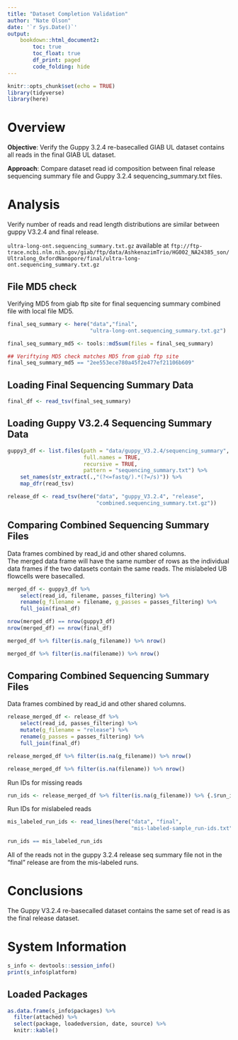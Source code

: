 ```yaml
---
title: "Dataset Completion Validation"
author: "Nate Olson"
date: '`r Sys.Date()`'
output: 
    bookdown::html_document2:
        toc: true
        toc_float: true
        df_print: paged
        code_folding: hide
---
```


```r
knitr::opts_chunk$set(echo = TRUE)
library(tidyverse)
library(here)
```

# Overview 
__Objective__: Verify the Guppy 3.2.4 re-basecalled GIAB UL dataset contains all 
reads in the final GIAB UL dataset.  


__Approach__: Compare dataset read id composition between final release 
sequencing summary file and Guppy 3.2.4 sequencing_summary.txt files.  

# Analysis
Verify number of reads and read length distributions are similar between guppy V3.2.4 and final release.  

<!-- Code copied from `~/Projects/giab-ultra-long-ont/guppy_3.2_qc/analysis/Rmd` on Nate's iMac -->

`ultra-long-ont.sequencing_summary.txt.gz` available at `ftp://ftp-trace.ncbi.nlm.nih.gov/giab/ftp/data/AshkenazimTrio/HG002_NA24385_son/Ultralong_OxfordNanopore/final/ultra-long-ont.sequencing_summary.txt.gz`


## File MD5 check
Verifying MD5 from giab ftp site for final sequencing summary combined file with local file MD5. 

```r
final_seq_summary <- here("data","final", 
                          "ultra-long-ont.sequencing_summary.txt.gz")

final_seq_summary_md5 <- tools::md5sum(files = final_seq_summary)

## Veriftying MD5 check matches MD5 from giab ftp site
final_seq_summary_md5 == "2ee553ece780a45f2e477ef21106b609"
```

## Loading Final Sequencing Summary Data
```r
final_df <- read_tsv(final_seq_summary)
```

## Loading Guppy V3.2.4 Sequencing Summary Data
```r
guppy3_df <- list.files(path = "data/guppy_V3.2.4/sequencing_summary", 
                        full.names = TRUE, 
                        recursive = TRUE, 
                        pattern = "sequencing_summary.txt") %>% 
    set_names(str_extract(.,"(?<=fastq/).*(?=/s)")) %>% 
    map_dfr(read_tsv)
```

```r
release_df <- read_tsv(here("data", "guppy_V3.2.4", "release", 
                            "combined.sequencing_summary.txt.gz"))
```


## Comparing Combined Sequencing Summary Files
Data frames combined by read_id and other shared columns.  
The merged data frame will have the same number of rows as the individual data frames if the two datasets contain the same reads.
The mislabeled UB flowcells were basecalled. 

```r
merged_df <- guppy3_df %>% 
    select(read_id, filename, passes_filtering) %>% 
    rename(g_filename = filename, g_passes = passes_filtering) %>% 
    full_join(final_df)
```


```r
nrow(merged_df) == nrow(guppy3_df)
nrow(merged_df) == nrow(final_df)
```

```r
merged_df %>% filter(is.na(g_filename)) %>% nrow()
```
```r
merged_df %>% filter(is.na(filename)) %>% nrow()
```


## Comparing Combined Sequencing Summary Files
Data frames combined by read_id and other shared columns.  


```r
release_merged_df <- release_df %>% 
    select(read_id, passes_filtering) %>% 
    mutate(g_filename = "release") %>% 
    rename(g_passes = passes_filtering) %>% 
    full_join(final_df)
```


```r
release_merged_df %>% filter(is.na(g_filename)) %>% nrow()
```

```r
release_merged_df %>% filter(is.na(filename)) %>% nrow()
```

Run IDs for missing reads
```r
run_ids <- release_merged_df %>% filter(is.na(g_filename)) %>% {.$run_id} %>% unique()
```

Run IDs for mislabeled reads
```r
mis_labeled_run_ids <- read_lines(here("data", "final",
                                       "mis-labeled-sample_run-ids.txt"))
```

```r
run_ids == mis_labeled_run_ids
```

All of the reads not in the guppy 3.2.4 release seq summary file not in the "final" release are from the mis-labeled runs.

# Conclusions
The Guppy V3.2.4 re-basecalled dataset contains the same set of read is as the final release dataset. 

# System Information

```r
s_info <- devtools::session_info()
print(s_info$platform)
```

## Loaded Packages
```r
as.data.frame(s_info$packages) %>% 
  filter(attached) %>% 
  select(package, loadedversion, date, source) %>% 
  knitr::kable()
```



<!-- Extra code ~~~~~~~~~~~~~~~~~~~~~~~~~~~~~~~~~~~~ -->
<!-- Code to investigate differences  in sequencing summary data frames-->
<!-- There are no reads in the guppy3 dataset that are not in the final dataset -->
<!-- ```{r} -->
<!-- guppy3_unique <- merged_df %>% filter(is.na(filename)) -->
<!-- nrow(guppy3_unique) -->
<!-- ``` -->

<!-- There are no reads in the final dataset that are not in the guppy3 dataset -->
<!-- ```{r} -->
<!-- final_unique <- merged_df %>% filter(is.na(g_filename)) -->
<!-- nrow(final_unique) -->
<!-- ``` -->


<!-- Additional rows in guppy3 compared to final due to duplicate reads. -->

<!-- Issue with duplicate reads due to ???? -->
<!-- ```{r} -->
<!-- duplicate_reads <- merged_df %>%  -->
<!--     group_by(read_id) %>%  -->
<!--     mutate(count = n()) %>%  -->
<!--     filter(count > 1) -->
<!-- ``` -->


<!-- run_ids for duplicate reads -->
<!-- ```{r} -->
<!-- duplicate_reads %>%  -->
<!--     ungroup() %>%  -->
<!--     select(g_filename, run_id) %>%  -->
<!--     distinct() %>%  -->
<!--     arrange(run_id) -->
<!-- ``` -->